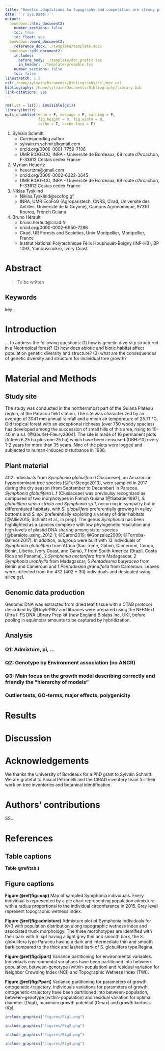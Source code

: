 ```yaml
---
title: "Genetic adaptations to topography and competition are strong predictors of tree growth in a Neotropical complex"
date: '`r Sys.Date()`'
output:
  bookdown::html_document2:
    number_sections: false  
    toc: true
    toc_float: yes
  bookdown::word_document2:
    reference_docx: ./template/template.docx
  bookdown::pdf_document2:
    includes:
      before_body: ./template/doc_prefix.tex
      in_header: ./template/preamble.tex
    number_sections: false
    toc: false
linestretch: 1.5
csl: /home/sylvain/Documents/Bibliography/csl/mee.csl
bibliography: /home/sylvain/Documents/Bibliography/library.bib
link-citations: yes
---
```


```r
rm(list = ls()); invisible(gc())
library(knitr)
opts_chunk$set(echo = F, message = F, warning = F, 
               fig.height = 8, fig.width = 8,
               cache = T, cache.lazy = F)
```

1. Sylvain Schmitt
    - Corresponding author
    - sylvain.m.schmitt@gmail.com
    - orcid.org/0000-0001-7759-7106
    - UMR BIOGECO, INRA - Université de Bordeaux, 69 route d’Arcachon, F-33612 Cestas cedex France
1. Myriam Heuertz
    - heuertzm@gmail.com
    - orcid.org/0000-0002-6322-3645
    - UMR BIOGECO, INRA - Université de Bordeaux, 69 route d’Arcachon, F-33612 Cestas cedex France
1. Niklas Tysklind
    - Niklas.Tysklind@ecofog.gf
    - INRA, UMR EcoFoG (Agroparistech, CNRS, Cirad, Université des Antilles, Université de la Guyane), Campus Agronomique, 97310 Kourou, French Guiana
1. Bruno Hérault
    - bruno.herault@cirad.fr
    - orcid.org/0000-0002-6950-7286
    - Cirad, UR Forests and Societies, Univ Montpellier, Montpellier, France
    - Institut National Polytechnique Félix Houphouët-Boigny (INP-HB), BP 1093, Yamoussoukro, Ivory Coast

\newpage 

# Abstract

> To be written

## Keywords

key ;

\newpage 

# Introduction 

...  to address the following questions: 
(1) how is genetic diversity structured in a Neotropical forest?
(2) how does abiotic and biotic habitat affect population genetic diversity and structure?
(3) what are the consequences of genetic diversity and structure for individual tree growth?

# Material and Methods

## Study site

The study was conducted in the northernmost part of the Guiana Plateau region, at the Paracou field station. 
The site was characterized by an average of 3041 mm annual rainfall and a mean air temperature of 25.71 °C. 
Old tropical forest with an exceptional richness (over 750 woody species) has developed among the succession of small hills of this area, rising to 10–40 m a.s.l. [@Gourlet-Fleury2004].
The site is made of 16 permanent plots (fifteen 6.25 ha plus one 25 ha) which have been censused (DBH>10) every 1-2 years for more than 35 years. Nine of the plots were logged and subjected to human-induced disturbance in 1986.

## Plant material

402 individuals from *Symphonia globulifera* (Clusiaceae), an Amazonian hyperdominant tree species [@TerSteege2013], were sampled in 2017 during the dry season (from September to December) in Paracou.
*Symphonia globulifera* L.f (Clusiaceae) was previoulsy recognized as composed of two morphotypes in French Guiana [@Sabatier1997], *S. globulifera sensu stricto* and *Symphonia sp.1*, occurring in sympatry but in differentiated habitats, with *S. globulifera* preferentially growing in valley bottoms and *S. sp1* preferentially exploiting a variety of drier habitats [@Allie2015; Schmitt et al., in prep]. 
The genus *Symphonia* has been highlighted as a species complexe with low phylogenetic resolution and high levels of plastid DNA sharing among sister species [@baraloto_using_2012-1; @Caron2019; @Gonzalez2009; @Torroba-Balmori2017]. 
In addition, outgroup were built with 13 individuals of *Symphonia globulifera* from Africa (Sao Tome, Gabon, Cameroun, Congo, Benin, Liberia, Ivory Coast, and Gana), 7 from South America (Brazil, Costa Rica and Panama), 2 *Symphonia nectarifera* from Madagascar, 2 *Symphonia urophylla* from Madagascar, 5 *Pentadesma butyracea* from Benin and Cameroun and 1 *Pentadesma grandifolia* from Cameroun.
Leaves were collected from the 432 (402 + 30) individuals and desicated using silica gel. 

## Genomic data production

Genomic DNA was extracted from dried leaf tissue with a CTAB protocol described by @Doyle1987 and libraries were prepared using the NEBNext Ultra II FS DNA Library Prep kit (new England Biolabs Inc, UK), before pooling in equimolar amounts to be captured by hybridization. 

## Analysis

### Q1: Admixture, pi, ...

### Q2: Genotype by Environment association (no ANCR)

### Q3: Main focus on the growth model describing correctly and friendly the “hierarchy of models” 

### Outlier tests, GO-terms, major effects, polygenicity

# Results

# Discussion

# Acknowledgements

We thanks the University of Bordeaux for a PhD grant to Sylvain Schmitt. We are grateful to Pascal Petronelli and the CIRAD inventory team for their work on tree inventories and botanical identification.

# Authors’ contributions

SS...

# References

<div id="refs"></div>

\newpage 

## Table captions

__Table \@ref(tab:)__

## Figure captions

__Figure \@ref(fig:map)__ Map of sampled Symphonia individuals. Every individual is represented by a pie chart representing population admixture with a radius proportional to the individual circonference in 2015. Grey level represent topographic wetness index.

__Figure \@ref(fig:admixture)__ Admixture plot of Symphonia individuals for K=3 with population distribution along topographic wetness index and associated trunk morphology. The three morphotypes are identified with their bark with S. sp1 having a light grey thin and smooth bark, the S. globulifera type Paracou having a dark and intermediate thin and smooth bark compared to the thick and lashed bark of S. globulifera type Regina.

__Figure \@ref(fig:Epart)__ Variance partitioning for environmental variables. Individuals environmental variations have been partitioned into between-population, between-genotype (within-population) and residual variation for Neighbor Crowding Index (NCI) and Topographic Wetness Index (TWI).

__Figure \@ref(fig:Ppart)__ Variance partitioning for parameters of growth ontogenetic-trajectory. Individuals variations for parameters of growth ontogenetic-trajectory have been partitioned into between-population, between-genotype (within-population) and residual variation for optimal diameter (Dopt), maximum growth potential (Gmax)  and growth kurtosis (Ks).

```r
include_graphics("figures/Fig1.png")
```

```r
include_graphics("figures/Fig2.png")
```

```r
include_graphics("figures/Fig3.png")
```

```r
include_graphics("figures/Fig4.png")
```

